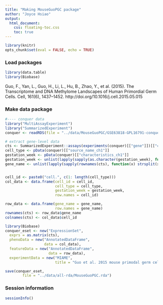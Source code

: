 ```yaml
---
title: "Making MouseGuoPGC package"
author: "Joyce Hsiao"
output:
  html_document:
    css: floating-toc.css
    toc: true
---
```



```r
library(knitr)
opts_chunk$set(eval = FALSE, echo = TRUE)
```


### Load packages

```r
library(data.table)
library(Biobase)
```

Guo, F., Yan, L., Guo, H., Li, L., Hu, B., Zhao, Y., et al. (2015). The Transcriptome and DNA Methylome Landscapes of Human Primordial Germ Cells. Cell, 161(6), 1437–1452. http://doi.org/10.1016/j.cell.2015.05.015


### Make data package

```r
#---- conquer data
library("MultiAssayExperiment")
library("SummarizedExperiment")
conquer <- readRDS(file = "../data/MouseGuoPGC/GSE63818-GPL16791-conquer.rds")

# extract gene-level data
cts <- SummarizedExperiment::assays(experiments(conquer)[["gene"]])[["count"]]
cell_type <- pData(conquer)[["source_name_ch1"]]
gestation_week <- pData(conquer)[["characteristics_ch1"]]
gestation_week <- unlist(lapply(sapply(as.character(gestation_week), function(x) strsplit(x, " ")), "[[", 3))
gene_name <- unlist(lapply(sapply(rownames(cts), function(x) strsplit(x, ".", fixed = TRUE)), "[[", 1))


cell_id <- paste0("cell.", c(1: length(cell_type)))
col_data <- data.frame(cell_id = cell_id,
                       cell_type = cell_type,
                       gestation_week = gestation_week,
                       row.names = cell_id)

row_data <- data.frame(gene_name = gene_name,
                       row.names = gene_name)
rownames(cts) <- row_data$gene_name
colnames(cts) <- col_data$cell_id

library(Biobase)
conquer_eset <- new("ExpressionSet",
  exprs = as.matrix(cts),
  phenoData = new("AnnotatedDataFrame",
                  data = col_data),
  featureData = new("AnnotatedDataFrame",
                    data = row_data),
  experimentData = new("MIAME",
                       title = "Guo et al. 2015 mouse primodal germ cells (downloded from Conquer)"))

save(conquer_eset, 
        file = "../data/all-rda/MouseGuoPGC.rda")
```


### Session information

```r
sessionInfo()
```


